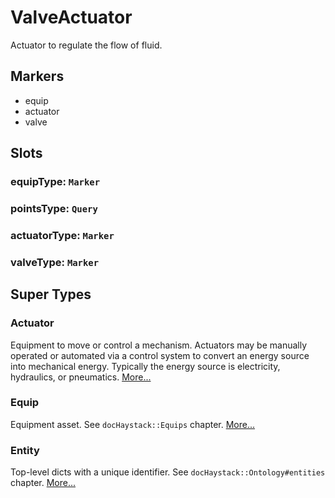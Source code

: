 # ValveActuator
Actuator to regulate the flow of fluid.
## Markers
- equip
- actuator
- valve

## Slots

### equipType: `Marker`

### pointsType: `Query`

### actuatorType: `Marker`

### valveType: `Marker`


## Super Types
### Actuator
Equipment to move or control a mechanism.  Actuators may be manually
operated or automated via a control system to convert an energy source
into mechanical energy.  Typically the energy source is electricity,
hydraulics, or pneumatics. 
[More...](./Actuator)

### Equip
Equipment asset.
See `docHaystack::Equips` chapter. 
[More...](./Equip)

### Entity
Top-level dicts with a unique identifier.
See `docHaystack::Ontology#entities` chapter. 
[More...](./Entity)


